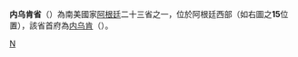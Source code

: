 {{Infobox Province AR
|province = 内乌肯省
|native_name = Neuquen
|image_flag = [[File:Bandera_de_la_Provincia_de_Neuquén.svg|100px]]
|image_seal=[[File:Escudo_de_la_Provincia_de_Neuquén.svg|100px]]
|capital = [[内乌肯|内乌肯]]
|area = 94,078
|population = 474,155 (2001)
|density = 5.0
|governor = [[Jorge_Omar_Sobisch|Jorge Sobisch]]
|demonym = ''Neuquino''
|comments =
|iso3166_2=Q
}} 
'''内乌肯省'''（{{lang|es|Neuquén}}）為南美國家[[阿根廷|阿根廷]]二十三省之一，位於阿根廷西部（如右圖之'''15'''位置），該省首府為[[内乌肯|内乌肯]]（{{lang|es|Neuquén}}）。

{{Commons category|Neuquén Province|position=left}}
{{阿根廷行政區劃}}

[[Category:阿根廷省份|N]]